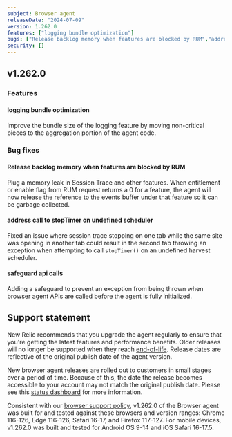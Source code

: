 ```yaml
---
subject: Browser agent
releaseDate: "2024-07-09"
version: 1.262.0
features: ["logging bundle optimization"]
bugs: ["Release backlog memory when features are blocked by RUM","address call to stopTimer on undefined scheduler","safeguard api calls"]
security: []
---
```


## v1.262.0

### Features

#### logging bundle optimization
Improve the bundle size of the logging feature by moving non-critical pieces to the aggregation portion of the agent code.


### Bug fixes

#### Release backlog memory when features are blocked by RUM
Plug a memory leak in Session Trace and other features. When entitlement or enable flag from RUM request returns a 0 for a feature, the agent will now release the reference to the events buffer under that feature so it can be garbage collected.

#### address call to stopTimer on undefined scheduler
Fixed an issue where session trace stopping on one tab while the same site was opening in another tab could result in the second tab throwing an exception when attempting to call `stopTimer()` on an undefined harvest scheduler.

#### safeguard api calls
Adding a safeguard to prevent an exception from being thrown when browser agent APIs are called before the agent is fully initialized.

## Support statement

New Relic recommends that you upgrade the agent regularly to ensure that you're getting the latest features and performance benefits. Older releases will no longer be supported when they reach [end-of-life](https://docs.newrelic.com/docs/browser/browser-monitoring/getting-started/browser-agent-eol-policy/). Release dates are reflective of the original publish date of the agent version.

New browser agent releases are rolled out to customers in small stages over a period of time. Because of this, the date the release becomes accessible to your account may not match the original publish date. Please see this [status dashboard](https://newrelic.github.io/newrelic-browser-agent-release/) for more information.

Consistent with our [browser support policy](https://docs.newrelic.com/docs/browser/new-relic-browser/getting-started/compatibility-requirements-browser-monitoring/#browser-types), v1.262.0 of the Browser agent was built for and tested against these browsers and version ranges: Chrome 116-126, Edge 116-126, Safari 16-17, and Firefox 117-127. For mobile devices, v1.262.0 was built and tested for Android OS 9-14 and iOS Safari 16-17.5.